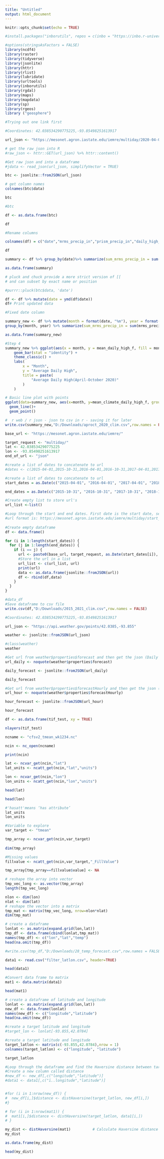 ```yaml
---
title: "Untitled"
output: html_document
---
```


```r
knitr::opts_chunk$set(echo = TRUE)
```  

```r
#install.packages("inborutils", repos = c(inbo = "https://inbo.r-universe.dev", CRAN = "https://cloud.r-project.org"))
```


```r
#options(stringsAsFactors = FALSE)
library(ncdf4) 
library(raster)
library(tidyverse)
library(jsonlite)
library(httr)
library(rlist)
library(lubridate)
library(urltools)
library(inborutils)
library(rgdal)
library(maps)
library(mapdata)
library(sp)
library(rgeos)
library ("geosphere")
```

```r
#Trying out one link first

#Coordinates: 42.038534290775225,-93.85498251613917

url_json <- "https://mesonet.agron.iastate.edu/iemre/multiday/2020-04-01/2020-10-31/42.038534290775225/-93.85498251613917/json"

# get the raw json into R
#raw_json <- httr::GET(url_json) %>% httr::content()

#Get raw json and into a dataframe
#jdata <- read_json(url_json, simplifyVector = TRUE)

btc <- jsonlite::fromJSON(url_json)

# get column names
colnames(btc$data)

```  

```r
btc
```

```r
#btc

df <- as.data.frame(btc)

df
```  
```r
#Rename columns

colnames(df) = c("date","mrms_precip_in","prism_precip_in","daily_high_f","12z_high_f","climate_daily_high_f","daily_low_f"  ,"12z_low_f","climate_daily_low_f","daily_precip_in","12z_precip_in","climate_daily_precip_in")

df
```  

```r
summary <- df %>% group_by(date)%>% summarize(sum_mrms_precip_in = sum(mrms_precip_in),sum_prism_precip_in = sum(prism_precip_in),mean_daily_high_f = mean(daily_high_f),mean_12z_high_f = mean(`12z_high_f`),mean_climate_daily_high_f = mean(climate_daily_high_f),mean_daily_low_f = mean(daily_low_f),mean_12z_low_f = mean(`12z_low_f`),mean_climate_daily_low_f = mean(climate_daily_low_f),sum_daily_precip_in = sum(daily_precip_in),sum_12z_precip_in = sum(df["12z_precip_in"]),sum_climate_daily_precip_in = sum(climate_daily_precip_in)) 

as.data.frame(summary)
```  
```r
# pluck and chuck provide a more strict version of [[
# and can subset by exact name or position

#purrr::pluck(btc$data, 'date')

df <- df %>% mutate(date = ymd(df$date))  
df# Print updated data
```


```r
#Fixed date column

summary_new <- df %>% mutate(month = format(date, "%m"), year = format(date, "%Y")) %>%
group_by(month, year) %>% summarize(sum_mrms_precip_in = sum(mrms_precip_in),sum_prism_precip_in = sum(prism_precip_in),mean_daily_high_f = mean(daily_high_f),mean_12z_high_f = mean(`12z_high_f`),mean_climate_daily_high_f = mean(climate_daily_high_f),mean_daily_low_f = mean(daily_low_f),mean_12z_low_f = mean(`12z_low_f`),mean_climate_daily_low_f = mean(climate_daily_low_f),sum_daily_precip_in = sum(daily_precip_in),sum_12z_precip_in = sum(`12z_precip_in`),sum_climate_daily_precip_in = sum(climate_daily_precip_in)) 

as.data.frame(summary_new)
```

```r
#Step 4
summary_new %>% ggplot(aes(x = month, y = mean_daily_high_f, fill = month)) +
    geom_bar(stat = "identity") +
    theme_classic() +
    labs(
        x = "Month",
        y = "Average Daily High",
        title = paste(
            "Average Daily High(April-October 2020)"
        )
    )
```  

```r
# Basic line plot with points
ggplot(data=summary_new, aes(x=month, y=mean_climate_daily_high_f, group=1)) +
  geom_line()+
  geom_point()

```


```r
#  r web / r json - json to csv in r - saving it for later
write.csv(summary_new,"D:/Downloads/aproct_2020_clim.csv",row.names = FALSE)

```  


```r
base_url <- "https://mesonet.agron.iastate.edu/iemre/"

target_request <- "multiday/"
lat <- 42.038534290775225
lon <- -93.85498251613917
end_of_url <- "json"

#create a list of dates to concatenate to url
#dates <- c(2015-04-01,2015-10-31,2016-04-01,2016-10-31,2017-04-01,2017-10-31,2018-04-01,2018-10-31,2019-04-01,2019-10-31,2021-04-01,2021-10-31)

#create a list of dates to concatenate to url
start_dates = as.Date(c("2015-04-01", "2016-04-01", "2017-04-01", "2018-04-01", "2019-04-01","2020-04-01","2021-04-01"))

end_dates = as.Date(c("2015-10-31", "2016-10-31", "2017-10-31", "2018-10-31", "2019-10-31", "2020-10-31","2021-10-31"))

#Create empty list to store url's
url_list <-list()

#Loop through the start and end dates. First date is the start date, second date is the end date. Dates are paired.
#url format is: https://mesonet.agron.iastate.edu/iemre/multiday/start_dates/end_dates/lat/lon/json
 
#Create empty dataframe
df <- data.frame()

for (i in 1:length(start_dates)) {
  for (j in 1:length(end_dates)) {
    if (i == j) {
      url <- paste0(base_url, target_request, as.Date(start_dates[i]), "/", as.Date(end_dates[j]), "/", lat, "/", lon, "/", end_of_url)
      #Store the url in a list
      url_list <- c(url_list, url)
      print(url)
      data <- as.data.frame(jsonlite::fromJSON(url))
      df <- rbind(df,data)
    }
  }
}


```  



```r
#data_df
#Save dataframe to csv file
write.csv(df,"D:/Downloads/2015_2021_clim.csv",row.names = FALSE)
```

```r
#Coordinates: 42.038534290775225,-93.85498251613917

url_json <- "https://api.weather.gov/points/42.0385,-93.855"

weather <- jsonlite::fromJSON(url_json)

#class(weather)
weather
```
```r
#Get url from weather$properties$forecast and then get the json (Daily forecast)
url_daily <- noquote(weather$properties$forecast)

daily_forecast <- jsonlite::fromJSON(url_daily)

daily_forecast

```

```r
#Get url from weather$properties$forecastHourly and then get the json (Hourly forecast)
url_hour <- noquote(weather$properties$forecastHourly)

hour_forecast <- jsonlite::fromJSON(url_hour)

hour_forecast
```

```r
df <- as.data.frame(tif_test, xy = TRUE)
```

```r
nlayers(tif_test)
```  
```r
ncname <- "cfsv2_tmean_wk1234.nc"

ncin <- nc_open(ncname)

print(ncin)
```
```r
lat <- ncvar_get(ncin,"lat")
lat_units <- ncatt_get(ncin,"lat","units")

lon <- ncvar_get(ncin,"lon")
lon_units <- ncatt_get(ncin,"lon","units")

head(lat)

head(lon)

#'hasatt'means ‘has attribute’
lat_units
lon_units
```  
```r
#Variable to explore
var_target <- "tmean"

tmp_array <- ncvar_get(ncin,var_target)
 
dim(tmp_array)
```
```r
#Missing values
fillvalue <- ncatt_get(ncin,var_target,"_FillValue")

tmp_array[tmp_array==fillvalue$value] <- NA
```  

```r
# reshape the array into vector
tmp_vec_long <- as.vector(tmp_array)
length(tmp_vec_long)
```
```r
nlon <- dim(lon)
nlat <- dim(lat)
# reshape the vector into a matrix
tmp_mat <- matrix(tmp_vec_long, nrow=nlon*nlat)
dim(tmp_mat)
```
```r
# create a dataframe
lonlat <- as.matrix(expand.grid(lon,lat))
tmp_df <- data.frame(cbind(lonlat,tmp_mat))
names(tmp_df) <- c("lon","lat","temp")
head(na.omit(tmp_df))
```  


```r
#write.csv(tmp_df,"D:/Downloads/28_temp_forecast.csv",row.names = FALSE)

data1 <- read.csv("filter_latlon.csv", header=TRUE)

head(data1)
```  

```r
#Convert data frame to matrix
mat1 <- data.matrix(data1)

head(mat1)
```



```r
# create a dataframe of latitude and longitude
lonlat <- as.matrix(expand.grid(lon,lat))
new_df <- data.frame(lonlat)
names(new_df) <- c("longitude","latitude")
head(na.omit(new_df))

```

```r
#create a target latitude and longitude
#target_lon <- lonlat[-93.855,42.0784]

#create a target latitude and longitude
target_latlon <- matrix(c(-93.855,42.0784),nrow = 1)
colnames(target_latlon) <- c("longitude", "latitude")

target_latlon
```
```r
#Loop through the dataframe and find the Haversine distance between target_latlon and each row of the dataframe
#Create a new column called distance
#new_df <- new_df[,c("longitude","latitude")]
#data1 <- data1[,c("ï..longitude","latitude")]


#for (i in 1:nrow(new_df)) {
#  new_df[i,]$distance <- distHaversine(target_latlon, new_df[i,])
#}

# for (i in 1:nrow(mat1)) {
#  mat1[i,]$distance <- distHaversine(target_latlon, data1[i,])
# }

my_dist <- distHaversine(mat1)          # Calculate Haversine distance
my_dist   
```
```r
as.data.frame(my_dist)

head(my_dist)
```


